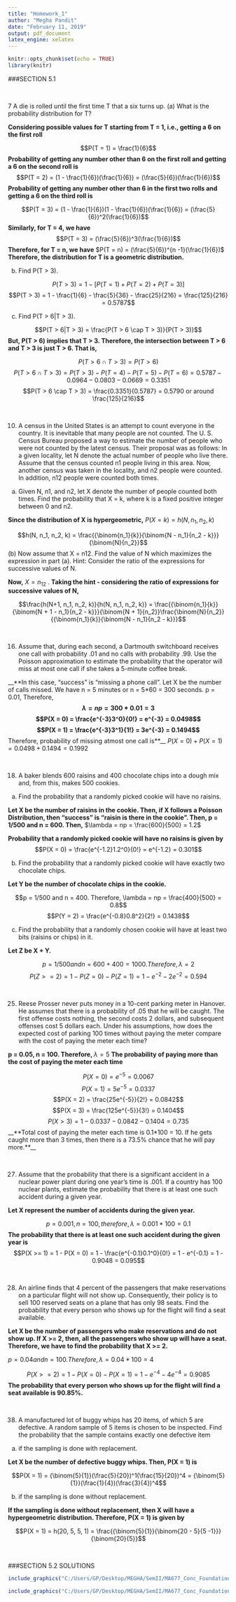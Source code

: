 ```yaml
---
title: "Homework_1"
author: "Megha Pandit"
date: "February 11, 2019"
output: pdf_document
latex_engine: xelatex
---
```


```r
knitr::opts_chunk$set(echo = TRUE)
library(knitr)
```
###SECTION 5.1

$~$

7 A die is rolled until the first time T that a six turns up.
(a) What is the probability distribution for T?

__**Considering possible values for T starting from T = 1, i.e., getting a 6 on the first roll**__

$$P(T = 1) = \frac{1}{6}$$
__**Probability of getting any number other than 6 on the first roll and getting a 6 on the second roll is**__
$$P(T = 2) = (1 - \frac{1}{6})(\frac{1}{6}) = (\frac{5}{6})(\frac{1}{6})$$
__**Probability of getting any number other than 6 in the first two rolls and getting a 6 on the third roll is**__

$$P(T = 3) = (1 - \frac{1}{6})(1 - \frac{1}{6})(\frac{1}{6}) = (\frac{5}{6})^2(\frac{1}{6})$$
__**Similarly, for T = 4, we have**__
$$P(T = 3) = (\frac{5}{6})^3(\frac{1}{6})$$
__**Therefore, for T = n, we have**__ $P(T = n) = (\frac{5}{6})^{n -1}(\frac{1}{6})$
__**Therefore, the distribution for T is a geometric distribution.**__


(b) Find P(T > 3).

$$P(T > 3) = 1 - [P(T = 1) + P(T = 2) + P(T = 3)]$$
$$P(T > 3) = 1 - \frac{1}{6} - \frac{5}{36} - \frac{25}{216} = \frac{125}{216} = 0.5787$$

(c) Find P(T > 6|T > 3).

$$P(T > 6|T > 3) = \frac{P(T > 6 \cap T > 3)}{P(T > 3)}$$
__**But, P(T > 6) implies that T > 3. Therefore, the intersection between T > 6 and T > 3 is just T > 6. That is, **__

$$P(T > 6 \cap T > 3) = P(T > 6)$$
$$P(T > 6 \cap T > 3) = P(T > 3) - P(T = 4) - P(T = 5) - P(T = 6) = 0.5787 - 0.0964 - 0.0803 - 0.0669 = 0.3351$$
$$P(T > 6 \cap T > 3) = \frac{0.3351}{0.5787} = 0.5790 or around \frac{125}{216}$$

$~$

10. A census in the United States is an attempt to count everyone in the country. It is inevitable that many people are not counted. The U. S. Census Bureau proposed a way to estimate the number of people who were not counted by the latest census. Their proposal was as follows: In a given locality, let N denote the actual number of people who live there. Assume that the census counted n1 people living in this area. Now, another census was taken in the locality, and n2 people were counted. In addition, n12 people were counted both times.
(a) Given N, n1, and n2, let X denote the number of people counted both times. Find the probability that X = k, where k is a fixed positive integer between 0 and n2.

__**Since the distribution of X is hypergeometric,**__ $P(X = k) = h(N, n_1, n_2, k)$

$$h(N, n_1, n_2, k) = \frac{{\binom{n_1}{k}}{\binom{N - n_1}{n_2 - k}}}{\binom{N}{n_2}}$$
(b) Now assume that X = n12. Find the value of N which maximizes the expression in part (a). Hint: Consider the ratio of the expressions for successive values of N.

__**Now,**__ $X = n_{12}$ . __**Taking the hint - considering the ratio of expressions for successive values of N,**__

$$\frac{h(N+1, n_1, n_2, k)}{h(N, n_1, n_2, k)} = \frac{{\binom{n_1}{k}}{\binom{N + 1 - n_1}{n_2 - k}}}{\binom{N + 1}{n_2}}\frac{\binom{N}{n_2}}{{\binom{n_1}{k}}{\binom{N - n_1}{n_2 - k}}}$$

$~$

16. Assume that, during each second, a Dartmouth switchboard receives one call with probability .01 and no calls with probability .99. Use the Poisson approximation to estimate the probability that the operator will miss at most one call if she takes a 5-minute coffee break.

__**In this case, "success" is "missing a phone call". Let X be the number of calls missed. We have n = 5 minutes or n = 5*60 = 300 seconds. p = 0.01, Therefore,**__
$$\lambda = np = 300*0.01 = 3$$
$$P(X = 0) = \frac{e^{-3}3^0}{0!} = e^{-3} = 0.0498$$
$$P(X = 1) = \frac{e^{-3}3^1}{1!} = 3e^{-3} = 0.1494$$
__**Therefore, probability of missing atmost one call is**__ $P(X = 0) + P(X = 1) = 0.0498 + 0.1494 = 0.1992$

$~$

18. A baker blends 600 raisins and 400 chocolate chips into a dough mix and, from this, makes 500 cookies.
(a) Find the probability that a randomly picked cookie will have no raisins.

__**Let X be the number of raisins in the cookie. Then, if X follows a Poisson Distribution, then "success" is "raisin is there in the cookie". Then, p = 1/500 and n = 600. Then,**__ $\lambda = np = \frac{600}{500} = 1.2$

__**Probability that a randomly picked cookie will have no raisins is given by**__
$$P(X = 0) = \frac{e^{-1.2}1.2^0}{0!} = e^{-1.2} = 0.301$$

(b) Find the probability that a randomly picked cookie will have exactly two chocolate chips.

__**Let Y be the number of chocolate chips in the cookie.**__

$$p = 1/500 and n = 400. Therefore, \lambda = np = \frac{400}{500} = 0.8$$
$$P(Y = 2) = \frac{e^{-0.8}0.8^2}{2!} = 0.1438$$

(c) Find the probability that a randomly chosen cookie will have at least two bits (raisins or chips) in it.

__**Let Z be X + Y.**__

$$p = 1/500 and n = 600 + 400 = 1000. Therefore, \lambda = 2$$
$$P(Z>= 2) = 1 - P(Z = 0) - P(Z = 1) = 1 - e^{-2} - 2e^{-2} = 0.594$$

$~$

25. Reese Prosser never puts money in a 10-cent parking meter in Hanover. He assumes that there is a probability of .05 that he will be caught. The first offense costs nothing, the second costs 2 dollars, and subsequent offenses cost 5 dollars each. Under his assumptions, how does the expected cost of parking 100 times without paying the meter compare with the cost of paying the meter each time?

__**p = 0.05, n = 100. Therefore, **__ $\lambda = 5$
__**The probability of paying more than the cost of paying the meter each time**__

$$P(X = 0) = e^{-5} = 0.0067$$
$$P(X = 1) = 5e^{-5} = 0.0337$$
$$P(X = 2) = \frac{25e^{-5}}{2!} = 0.0842$$
$$P(X = 3) = \frac{125e^{-5}}{3!} = 0.1404$$
$$P(X > 3) = 1- 0.0337 - 0.0842 - 0.1404 = 0.735$$
__**Total cost of paying the meter each time is 0.1*100 = 10. If he gets caught more than 3 times, then there is a 73.5% chance that he will pay more.**__

$~$

27. Assume that the probability that there is a significant accident in a nuclear power plant during one year's time is .001. If a country has 100 nuclear plants, estimate the probability that there is at least one such accident during a given year.

__**Let X represent the number of accidents during the given year.**__

$$p = 0.001, n = 100, therefore, \lambda = 0.001*100 = 0.1$$
__**The probability that there is at least one such accident during the given year is**__
$$P(X >= 1) = 1 - P(X = 0) = 1 - \frac{e^{-0.1}0.1^0}{0!} = 1 - e^{-0.1} = 1 - 0.9048 = 0.095$$

$~$

28. An airline finds that 4 percent of the passengers that make reservations on a particular flight will not show up. Consequently, their policy is to sell 100 reserved seats on a plane that has only 98 seats. Find the probability that every person who shows up for the flight will find a seat available.

__**Let X be the number of passengers who make reservations and do not show up. If X >= 2, then, all the passengers who show up will have a seat. Therefore, we have to find the probability that X >= 2.**__

$p = 0.04 and n = 100. Therefore, \lambda = 0.04*100 = 4$

$$P(X >= 2)  = 1 - P(X = 0) - P(X = 1) = 1 - e^{-4} - 4e^{-4} = 0.9085$$ 
__**The probability that every person who shows up for the flight will find a seat available is 90.85%.**__

$~$

38. A manufactured lot of buggy whips has 20 items, of which 5 are defective. A random sample of 5 items is chosen to be inspected. Find the probability that the sample contains exactly one defective item
(a) if the sampling is done with replacement.

__**Let X be the number of defective buggy whips. Then, P(X = 1) is**__

$$P(X = 1) = {\binom{5}{1}}(\frac{5}{20})^1(\frac{15}{20})^4 = {\binom{5}{1}}(\frac{1}{4})(\frac{3}{4})^4$$

(b) if the sampling is done without replacement.

__**If the sampling is done without replacement, then X will have a hypergeometric distribution. Therefore, P(X = 1) is given by**__

$$P(X = 1) = h(20, 5, 5, 1) = \frac{{\binom{5}{1}}{\binom{20 - 5}{5 -1}}}{\binom{20}{5}}$$

$~$

###SECTION 5.2 SOLUTIONS


```r
include_graphics("C:/Users/GP/Desktop/MEGHA/SemII/MA677_Conc_Foundations/MA677---Conceptual-Foundations/HW_1/IMG_4403.png")
```

```r
include_graphics("C:/Users/GP/Desktop/MEGHA/SemII/MA677_Conc_Foundations/MA677---Conceptual-Foundations/HW_1/IMG_4402.png")
```



